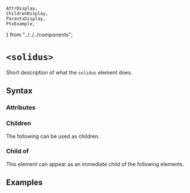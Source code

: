     AttrDisplay,
    ChildrenDisplay,
    ParentsDisplay,
    PtxExample,
} from "../../../components";

# `<solidus>`

Short description of what the `solidus` element does.

## Syntax

### Attributes

<AttrDisplay name="solidus" />

### Children

The following can be used as children.

<ChildrenDisplay name="solidus" />

### Child of

This element can appear as an immediate child of the following elements.

<ParentsDisplay name="solidus" />

## Examples

    